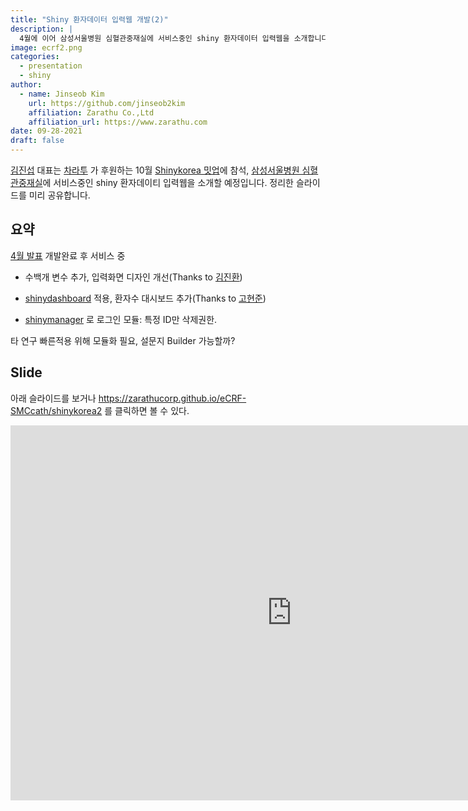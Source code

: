 ```yaml
---
title: "Shiny 환자데이터 입력웹 개발(2)"
description: |
  4월에 이어 삼성서울병원 심혈관중재실에 서비스중인 shiny 환자데이터 입력웹을 소개합니다. 본 내용은 차라투가 후원하는 Shinykorea 10월 밋업에서 발표할 예정입니다. 
image: ecrf2.png
categories:
  - presentation
  - shiny
author:
  - name: Jinseob Kim
    url: https://github.com/jinseob2kim
    affiliation: Zarathu Co.,Ltd
    affiliation_url: https://www.zarathu.com
date: 09-28-2021
draft: false
---
```



[김진섭](https://github.com/jinseob2kim) 대표는 [차라투](https://www.zarathu.com) 가 후원하는 10월 [Shinykorea 밋업](https://github.com/shinykorea/Meetup)에 참석, [삼성서울병원 심혈관중재실](http://www.samsunghospital.com/m/reservation/common/doctorProfile.do?DR_NO=2157)에 서비스중인 shiny 환자데이티 입력웹을 소개할 예정입니다. 정리한 슬라이드를 미리 공유합니다. 



## 요약

[4월 발표](https://zarathucorp.github.io/eCRF-SMCcath/shinykorea) 개발완료 후 서비스 중 

* 수백개 변수 추가, 입력화면 디자인 개선(Thanks to [김진환](https://github.com/jhk0530))

* [shinydashboard](https://rstudio.github.io/shinydashboard/) 적용, 환자수 대시보드 추가(Thanks to [고현준](https://github.com/ghj20345))

* [shinymanager](https://github.com/datastorm-open/shinymanager) 로 로그인 모듈: 특정 ID만 삭제권한.

타 연구 빠른적용 위해 모듈화 필요, 설문지 Builder 가능할까?


## Slide

아래 슬라이드를 보거나 [https://zarathucorp.github.io/eCRF-SMCcath/shinykorea2](https://zarathucorp.github.io/eCRF-SMCcath/shinykorea2) 를 클릭하면 볼 수 있다.

<iframe src="https://zarathucorp.github.io/eCRF-SMCcath/shinykorea2" width="900" height="600" style="border: none;"></iframe>

